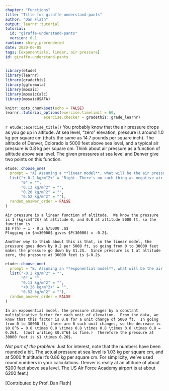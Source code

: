 ```yaml
---
chapter: "Functions"
title: "Title for giraffe-understand-pants"
author: "Dan Flath"
output: learnr::tutorial
tutorial:
  id: "giraffe-understand-pants"
  version: 0.1
runtime: shiny_prerendered
date: 2020-06-05 
tags: [exponentials, linear, air pressure]
id: giraffe-understand-pants
---
```


```r
library(etude)
library(learnr)
library(gradethis)
library(ggformula)
library(mosaic)
library(mosaicCalc)
library(mosaicUSAFA)

knitr::opts_chunk$set(echo = FALSE)
learnr::tutorial_options(exercise.timelimit = 60, 
                 exercise.checker = gradethis::grade_learnr)
```


`r etude::exercise_title()` You probably know that the air pressure drops as you go up in altitude.  At sea level, "zero" elevation, pressure is around 1.0 kg per square cm (that's the same as 14.7 pounds per square inch).  The altitude of Denver, Colorado is 5000 feet above sea level, and a typical air pressure is 0.8 kg per square cm.  Think about air pressure as a function of altitude above sea level.  The given pressures at sea level and Denver give two points on this function.



```r
etude::choose_one(
  prompt = "A) Assuming a **linear model**, what will be the air pressure at an altitude at which airplanes fly, 30,000 feet above sea level, or six times as high as Denver?",
  list("+-0.2 kg/m^2+" = "Right. There's no such thing as negative air pressure. That the model generates such a thing shows that the linear model is inappropriate for extrapolating from 5000 ft to 30,000 ft.", 
       "0" = "", 
       "0.13 kg/m^2" = "",
       "0.26 kg/m^2" = "", 
       "0.52 kg/m^2" = ""),
  random_answer_order = FALSE
)
```


```etude
Air pressure is a linear function of altitude.  We know the pressure is 1 (kg/cm$^2$) at altitude 0, and 0.8 at altitude 5000 ft, so the function is
$$ P(h) = 1 - 0.2 h/5000 .$$
Plugging in $h=30000$ gives $P(30000) = -0.2$.

Another way to think about this is that, in the linear model, the pressure goes down by 0.2 per 5000 ft, so going from 0 to 30000 feet makes the pressure go down by $1.2$.  Since pressure is 1 at altitude zero, the pressure at 30000 feet is $-0.2$.
```

```r

etude::choose_one(
  prompt = "B. Assuming an **exponential model**, what will be the air pressure at 30,000 feet?",
  list("-0.2 kg/m^2" = "", 
       "0" = "", 
       "0.13 kg/m^2" = "",
       "+0.26 kg/m^2+" = "", 
       "0.52 kg/m^2" = ""),
  random_answer_order = FALSE
)
```


```etude
In an exponential model, the pressure changes by a constant multiplicative factor for each unit of elevation.  From the data, we know that this factor is 0.8 for a unit change of 5000 ft.  In going from 0 to 30000 ft, there are 6 such unit changes, so the decrease is $0.8^6 = 0.8 \times 0.8 \times 0.8 \times 0.8 \times 0.8 \times 0.8 = 0.26$.  (Just writing $0.8^6$ is fine.)  Therefore the pressure at 30000 feet is $1 \times 0.26$.
```

*Not part of the problem*: Just for interest, note that the numbers have been rounded a bit.  The actual pressure at sea level is 1.03 kg per square cm, and at 5000 ft altitude it's 0.86 kg per square cm.  For simplicity, we've used round numbers in your calculations. Denver is really at an altitude of about 5200 feet above sea level. The US Air Force Academy airport is at about 6200 feet.)

[Contributed by Prof. Dan Flath]

